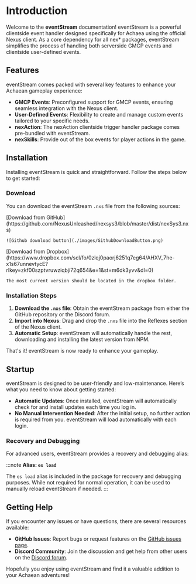 
# Introduction

Welcome to the **eventStream** documentation! eventStream is a powerful clientside
event handler designed specifically for Achaea using the official Nexus client.
As a core dependency for all nex\* packages, eventStream simplifies the process of handling
both serverside GMCP events and clientside user-defined events.

## Features

eventStream comes packed with several key features to enhance your Achaean gameplay experience:

- **GMCP Events**: Preconfigured support for GMCP events, ensuring seamless integration with the Nexus client.
- **User-Defined Events**: Flexibility to create and manage custom events tailored to your specific needs.
- **nexAction**: The nexAction clientside trigger handler package comes pre-bundled with eventStream.
- **nexSkills**: Provide out of the box events for player actions in the game.

## Installation

Installing eventStream is quick and straightforward. Follow the steps below to get started:

### Download

You can download the eventStream `.nxs` file from the following sources:

<Tabs>
  <TabItem value="github" label="GitHub" default>
    [Download from
    GitHub](https://github.com/NexusUnleashed/nexsys3/blob/master/dist/nexSys3.nxs)

    ![Github download button](./images/GithubDownloadButton.png)

  </TabItem>
  <TabItem value="dropbox" label="Dropbox">
    [Download from
    Dropbox](https://www.dropbox.com/scl/fo/0zlqj0paorj6251q7eg64/AHXV_7he-x1s67unnevtycE?rlkey=zkf00szptvruwziqbji72q654&e=1&st=m6dk3yvv&dl=0)

    The most current version should be located in the dropbox folder.

  </TabItem>
</Tabs>

### Installation Steps

1. **Download the `.nxs` file**: Obtain the eventStream package from either the GitHub repository or the Discord forum.
2. **Import into Nexus**: Drag and drop the `.nxs` file into the Reflexes section of the Nexus client.
3. **Automatic Setup**: eventStream will automatically handle the rest, downloading and installing the latest version from NPM.

That's it! eventStream is now ready to enhance your gameplay.

## Startup

eventStream is designed to be user-friendly and low-maintenance. Here’s what you need to know about getting started:

- **Automatic Updates**: Once installed, eventStream will automatically check for and install updates each time you log in.
- **No Manual Intervention Needed**: After the initial setup, no further action is required from you. eventStream will load automatically with each login.

### Recovery and Debugging

For advanced users, eventStream provides a recovery and debugging alias:

:::note
**Alias: `es load`**

The `es load` alias is included in the package for recovery and debugging purposes. While not required for normal operation, it can be used to manually reload eventStream if needed.
:::

## Getting Help

If you encounter any issues or have questions, there are several resources available:

- **GitHub Issues**: Report bugs or request features on the [GitHub issues page](https://github.com/NexusUnleashed/eventStream3/issues).
- **Discord Community**: Join the discussion and get help from other users on the [Discord forum](https://discord.com/channels/956996499483525140/1104946776634572869).

Hopefully you enjoy using eventStream and find it a valuable addition to your Achaean adventures!
